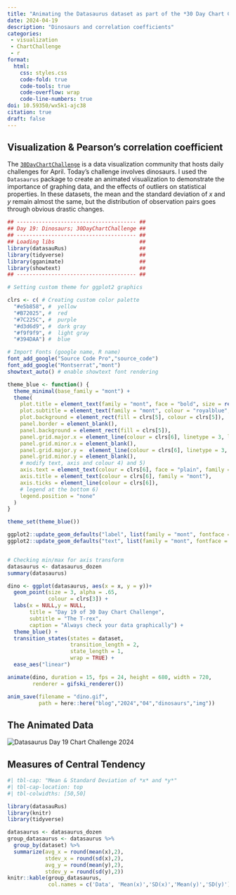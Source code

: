 ```yaml
---
title: "Animating the Datasaurus dataset as part of the *30 Day Chart Challenge*"
date: 2024-04-19
description: "Dinosaurs and correlation coefficients"
categories:
 - visualization
 - ChartChallenge
 - r
format:
  html:
    css: styles.css
    code-fold: true
    code-tools: true
    code-overflow: wrap
    code-line-numbers: true
doi: 10.59350/wx5k1-ajc38
citation: true
draft: false
---
```


## Visualization & Pearson's correlation coefficient

The [`30DayChartChallenge`](https://nightingaledvs.com/the-30daychartchallenge-year-three/) is a data visualization community that hosts daily challenges for April. Today's challenge involves dinosaurs. I used the `Datasaurus` package to create an animated visualization to demonstrate the importance of graphing data, and the effects of outliers on statistical properties.  In these datasets, the mean and the standard deviation of $x$ and $y$ remain almost the same, but the distribution of observation pairs goes through obvious drastic changes. 

```r
## -------------------------------------- ##
## Day 19: Dinosaurs; 30DayChartChallenge ##
## -------------------------------------- ##
## Loading libs                           ##
library(datasauRus)                       ##
library(tidyverse)                        ##
library(gganimate)                        ##                                                    
library(showtext)                         ##
## -------------------------------------- ##

# Setting custom theme for ggplot2 graphics

clrs <- c( # Creating custom color palette
  "#e5b858", #  yellow
  "#B72025", #  red
  "#7C225C", #  purple
  "#d3d6d9", #  dark gray
  "#f9f9f9", #  light gray
  "#394DAA") #  blue

# Import Fonts (google name, R name)
font_add_google("Source Code Pro","source_code")
font_add_google("Montserrat","mont")
showtext_auto() # enable showtext font rendering

theme_blue <- function() {
  theme_minimal(base_family = "mont") +
  theme(
    plot.title = element_text(family = "mont", face = "bold", size = rel(1.35)),
    plot.subtitle = element_text(family = "mont", colour = "royalblue", face = "plain", size = rel(1)),
    plot.background = element_rect(fill = clrs[5], colour = clrs[5]),
    panel.border = element_blank(),
    panel.background = element_rect(fill = clrs[5]),
    panel.grid.major.x = element_line(colour = clrs[6], linetype = 3, linewidth = .35),
    panel.grid.minor.x = element_blank(),
    panel.grid.major.y =  element_line(colour = clrs[6], linetype = 3, linewidth = .35),
    panel.grid.minor.y = element_blank(),
    # modify text, axis and colour 4) and 5)
    axis.text = element_text(colour = clrs[6], face = "plain", family = "mont"),
    axis.title = element_text(colour = clrs[6], family = "mont"),
    axis.ticks = element_line(colour = clrs[6]),
    # legend at the bottom 6)
    legend.position = "none"
  )
}

theme_set(theme_blue())

ggplot2::update_geom_defaults("label", list(family = "mont", fontface = "bold"))
ggplot2::update_geom_defaults("text", list(family = "mont", fontface = "plain"))


# Checking min/max for axis transform
datasaurus <- datasaurus_dozen
summary(datasaurus)

dino <- ggplot(datasaurus, aes(x = x, y = y))+
  geom_point(size = 3, alpha = .65, 
             colour = clrs[3]) +
  labs(x = NULL,y = NULL,
       title = "Day 19 of 30 Day Chart Challenge",
       subtitle = "The T-rex",
       caption = "Always check your data graphically") +
  theme_blue() +
  transition_states(states = dataset,
                    transition_length = 2,
                    state_length = 1,
                    wrap = TRUE) +
  ease_aes("linear")

animate(dino, duration = 15, fps = 24, height = 680, width = 720,
        renderer = gifski_renderer())

anim_save(filename = "dino.gif",
          path = here::here("blog","2024","04","dinosaurs","img"))
```

## The Animated Data

```{=html}
<img src="img/dino.gif" alt="Datasaurus Day 19 Chart Challenge 2024">

```

## Measures of Central Tendency

````r
#| tbl-cap: "Mean & Standard Deviation of *x* and *y*"
#| tbl-cap-location: top
#| tbl-colwidths: [50,50]

library(datasauRus) 
library(knitr)
library(tidyverse)

datasaurus <- datasaurus_dozen
group_datasaurus <- datasaurus %>%
  group_by(dataset) %>% 
  summarize(avg_x = round(mean(x),2), 
            stdev_x = round(sd(x),2), 
            avg_y = round(mean(y),2), 
            stdev_y = round(sd(y),2))
knitr::kable(group_datasaurus,
             col.names = c('Data', 'Mean(x)','SD(x)','Mean(y)','SD(y)'))
````

